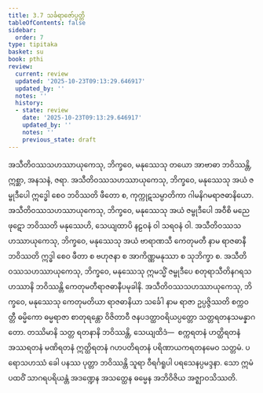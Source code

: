 ```yaml
---
title: 3.7 သင်္ခရာဇော်ပ္ပတ္တိ
tableOfContents: false
sidebar:
  order: 7
type: tipitaka
basket: su
book: pthi
review:
  current: review
  updated: '2025-10-23T09:13:29.646917'
  updated_by: ''
  notes: ''
  history:
  - state: review
    date: '2025-10-23T09:13:29.646917'
    updated_by: ''
    notes: ''
    previous_state: draft
---
```



<ReviewStatus review={frontmatter.review} showDetails={true} />

<HypothesisAnnotation frontmatter={frontmatter} />

<DynamicBreadcrumb />

<Division number="106" book="pthi" e="ch" v="8" p="62">

<Paragraph number="228" book="pthi">
အသီတိဝဿသဟဿာယုကေသု, ဘိက္ခဝေ, မနုဿေသု တယော အာဗာဓာ ဘဝိဿန္တိ, ဣစ္ဆာ, အနသနံ, ဇရာ. အသီတိဝဿသဟဿာယုကေသု, ဘိက္ခဝေ, မနုဿေသု အယံ ဇမ္ဗုဒီပေါ ဣဒ္ဓေါ စေဝ ဘဝိဿတိ ဖီတော စ, ကုက္ကုဋသမ္ပာတိကာ ဂါမနိဂမရာဇဓာနိယော. အသီတိဝဿသဟဿာယုကေသု, ဘိက္ခဝေ, မနုဿေသု အယံ ဇမ္ဗုဒီပေါ အဝီစိ မညေ ဖုဋော ဘဝိဿတိ မနုဿေဟိ, သေယျထာပိ နဠဝနံ ဝါ သရဝနံ ဝါ. အသီတိဝဿသဟဿာယုကေသု, ဘိက္ခဝေ, မနုဿေသု အယံ ဗာရာဏသီ ကေတုမတီ နာမ ရာဇဓာနီ ဘဝိဿတိ ဣဒ္ဓါ စေဝ ဖီတာ စ ဗဟုဇနာ စ အာကိဏ္ဏမနုဿာ စ သုဘိက္ခာ စ. အသီတိဝဿသဟဿာယုကေသု, ဘိက္ခဝေ, မနုဿေသု ဣမသ္မိံ ဇမ္ဗုဒီပေ စတုရာသီတိနဂရသဟဿာနိ ဘဝိဿန္တိ ကေတုမတီရာဇဓာနီပမုခါနိ. အသီတိဝဿသဟဿာယုကေသု, ဘိက္ခဝေ, မနုဿေသု ကေတုမတိယာ ရာဇဓာနိယာ သင်္ခေါ နာမ ရာဇာ ဥပ္ပဇ္ဇိဿတိ စက္ကဝတ္တီ ဓမ္မိကော ဓမ္မရာဇာ စာတုရန္တော ဝိဇိတာဝီ ဇနပဒတ္ထာဝရိယပ္ပတ္တော သတ္တရတနသမန္နာဂတော. တဿိမာနိ သတ္တ ရတနာနိ ဘဝိဿန္တိ, သေယျထိဒံ—  စက္ကရတနံ ဟတ္ထိရတနံ အဿရတနံ မဏိရတနံ ဣတ္ထိရတနံ ဂဟပတိရတနံ ပရိဏာယကရတနမေဝ သတ္တမံ. ပရောသဟဿံ ခေါ ပနဿ ပုတ္တာ ဘဝိဿန္တိ သူရာ ဝီရင်္ဂရူပါ ပရသေနပ္ပမဒ္ဒနာ. သော ဣမံ ပထဝိံ သာဂရပရိယန္တံ အဒဏ္ဍေန အသတ္ထေန ဓမ္မေန အဘိဝိဇိယ အဇ္ဈာဝသိဿတိ.
</Paragraph>
</Division>
